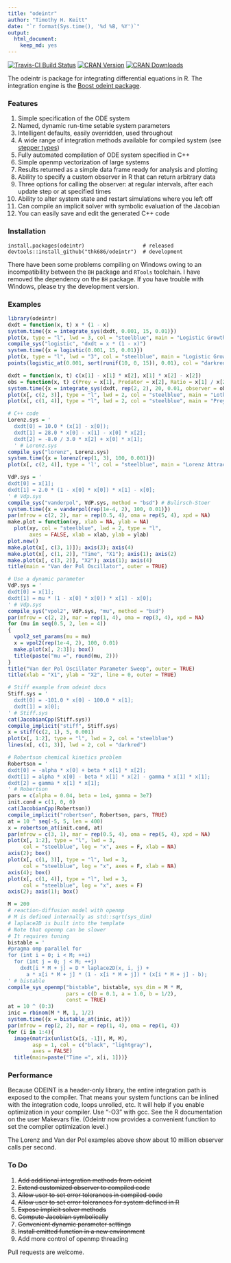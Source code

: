 ```yaml
---
title: "odeintr"
author: "Timothy H. Keitt"
date: "`r format(Sys.time(), '%d %B, %Y')`"
output:
  html_document:
    keep_md: yes
---
```


[![Travis-CI Build Status](https://travis-ci.org/thk686/odeintr.svg?branch=master)](https://travis-ci.org/thk686/odeintr) [![CRAN Version](http://www.r-pkg.org/badges/version/odeintr)](http://www.r-pkg.org/badges/version/odeintr) [![CRAN Downloads](http://cranlogs.r-pkg.org/badges/odeintr)](http://cran.rstudio.com/web/packages/odeintr/index.html)

The odeintr is package for integrating differential equations in R. The integration engine is
the [Boost odeint package](http://www.odeint.com).

### Features

1. Simple specification of the ODE system
1. Named, dynamic run-time setable system parameters
1. Intelligent defaults, easily overridden, used throughout
1. A wide range of integration methods available for compiled system (see [stepper types](http://www.boost.org/doc/libs/1_58_0/libs/numeric/odeint/doc/html/boost_numeric_odeint/odeint_in_detail/steppers.html#boost_numeric_odeint.odeint_in_detail.steppers.stepper_overview))
1. Fully automated compilation of ODE system specified in C++
1. Simple openmp vectorization of large systems
1. Results returned as a simple data frame ready for analysis and plotting
1. Ability to specify a custom observer in R that can return arbitrary data
1. Three options for calling the observer: at regular intervals, after each update step or at specified times
1. Ability to alter system state and restart simulations where you left off
1. Can compile an implicit solver with symbolic evaluation of the Jacobian
1. You can easily save and edit the generated C++ code

### Installation

```
install.packages(odeintr)                   # released
devtools::install_github("thk686/odeintr")  # development
```

There have been some problems compiling on Windows owing to an incompatibility between
the `BH` package and `RTools` toolchain. I have removed the dependency on the `BH`
package. If you have trouble with Windows, please try the development version.

### Examples

```r
library(odeintr)
dxdt = function(x, t) x * (1 - x)
system.time({x = integrate_sys(dxdt, 0.001, 15, 0.01)})
plot(x, type = "l", lwd = 3, col = "steelblue", main = "Logistic Growth")
compile_sys("logistic", "dxdt = x * (1 - x)")
system.time({x = logistic(0.001, 15, 0.01)})
plot(x, type = "l", lwd = "3", col = "steelblue", main = "Logistic Growth")
points(logistic_at(0.001, sort(runif(10, 0, 15)), 0.01), col = "darkred")
```

```r
dxdt = function(x, t) c(x[1] - x[1] * x[2], x[1] * x[2] - x[2])
obs = function(x, t) c(Prey = x[1], Predator = x[2], Ratio = x[1] / x[2])
system.time({x = integrate_sys(dxdt, rep(2, 2), 20, 0.01, observer = obs)})
plot(x[, c(2, 3)], type = "l", lwd = 2, col = "steelblue", main = "Lotka-Volterra Phase Plot")
plot(x[, c(1, 4)], type = "l", lwd = 2, col = "steelblue", main = "Prey-Predator Ratio")
```

```r
# C++ code
Lorenz.sys = '
  dxdt[0] = 10.0 * (x[1] - x[0]);
  dxdt[1] = 28.0 * x[0] - x[1] - x[0] * x[2];
  dxdt[2] = -8.0 / 3.0 * x[2] + x[0] * x[1];
  ' # Lorenz.sys
compile_sys("lorenz", Lorenz.sys)
system.time({x = lorenz(rep(1, 3), 100, 0.001)})
plot(x[, c(2, 4)], type = 'l', col = "steelblue", main = "Lorenz Attractor")
```

```r
VdP.sys = '
dxdt[0] = x[1];
dxdt[1] = 2.0 * (1 - x[0] * x[0]) * x[1] - x[0];
' # Vdp.sys
compile_sys("vanderpol", VdP.sys, method = "bsd") # Bulirsch-Stoer
system.time({x = vanderpol(rep(1e-4, 2), 100, 0.01)})
par(mfrow = c(2, 2), mar = rep(0.5, 4), oma = rep(5, 4), xpd = NA)
make.plot = function(xy, xlab = NA, ylab = NA)
  plot(xy, col = "steelblue", lwd = 2, type = "l",
       axes = FALSE, xlab = xlab, ylab = ylab)
plot.new()
make.plot(x[, c(3, 1)]); axis(3); axis(4)
make.plot(x[, c(1, 2)], "Time", "X1"); axis(1); axis(2)
make.plot(x[, c(3, 2)], "X2"); axis(1); axis(4)
title(main = "Van der Pol Oscillator", outer = TRUE)
```

```r
# Use a dynamic parameter
VdP.sys = '
dxdt[0] = x[1];
dxdt[1] = mu * (1 - x[0] * x[0]) * x[1] - x[0];
' # Vdp.sys
compile_sys("vpol2", VdP.sys, "mu", method = "bsd")
par(mfrow = c(2, 2), mar = rep(1, 4), oma = rep(3, 4), xpd = NA)
for (mu in seq(0.5, 2, len = 4))
{
  vpol2_set_params(mu = mu)
  x = vpol2(rep(1e-4, 2), 100, 0.01)
  make.plot(x[, 2:3]); box()
  title(paste("mu =", round(mu, 2)))
}
title("Van der Pol Oscillator Parameter Sweep", outer = TRUE)
title(xlab = "X1", ylab = "X2", line = 0, outer = TRUE)
```

```r
# Stiff example from odeint docs
Stiff.sys = '
  dxdt[0] = -101.0 * x[0] - 100.0 * x[1];
  dxdt[1] = x[0];
' # Stiff.sys
cat(JacobianCpp(Stiff.sys))
compile_implicit("stiff", Stiff.sys)
x = stiff(c(2, 1), 5, 0.001)
plot(x[, 1:2], type = "l", lwd = 2, col = "steelblue")
lines(x[, c(1, 3)], lwd = 2, col = "darkred")
```


```r
# Robertson chemical kinetics problem
Robertson = '
dxdt[0] = -alpha * x[0] + beta * x[1] * x[2];
dxdt[1] = alpha * x[0] - beta * x[1] * x[2] - gamma * x[1] * x[1];
dxdt[2] = gamma * x[1] * x[1];
' # Robertson
pars = c(alpha = 0.04, beta = 1e4, gamma = 3e7)
init.cond = c(1, 0, 0)
cat(JacobianCpp(Robertson))
compile_implicit("robertson", Robertson, pars, TRUE)
at = 10 ^ seq(-5, 5, len = 400)
x = robertson_at(init.cond, at)
par(mfrow = c(3, 1), mar = rep(0.5, 4), oma = rep(5, 4), xpd = NA)
plot(x[, 1:2], type = "l", lwd = 3,
     col = "steelblue", log = "x", axes = F, xlab = NA)
axis(2); box()
plot(x[, c(1, 3)], type = "l", lwd = 3,
     col = "steelblue", log = "x", axes = F, xlab = NA)
axis(4); box()
plot(x[, c(1, 4)], type = "l", lwd = 3,
     col = "steelblue", log = "x", axes = F)
axis(2); axis(1); box()
```

```r
M = 200
# reaction-diffusion model with openmp
# M is defined internally as std::sqrt(sys_dim)
# laplace2D is built into the template
# Note that openmp can be slower
# It requires tuning
bistable = '
#pragma omp parallel for
for (int i = 0; i < M; ++i)
  for (int j = 0; j < M; ++j)
    dxdt[i * M + j] = D * laplace2D(x, i, j) +
      a * x[i * M + j] * (1 - x[i * M + j]) * (x[i * M + j] - b);
' # bistable
compile_sys_openmp("bistable", bistable, sys_dim = M * M,
                   pars = c(D = 0.1, a = 1.0, b = 1/2),
                   const = TRUE)
at = 10 ^ (0:3)
inic = rbinom(M * M, 1, 1/2)
system.time({x = bistable_at(inic, at)})
par(mfrow = rep(2, 2), mar = rep(1, 4), oma = rep(1, 4))
for (i in 1:4){
  image(matrix(unlist(x[i, -1]), M, M),
        asp = 1, col = c("black", "lightgray"),
        axes = FALSE)
  title(main=paste("Time =", x[i, 1]))}
```

### Performance

Because ODEINT is a header-only library, the entire integration path is exposed to the compiler. That means your system functions can be inlined with the integration code, loops unrolled, etc. It will help if you enable optimization in your compiler. Use "-O3" with gcc. See the R documentation on the user Makevars file. (Odeintr now provides a convenient function to set the compiler
optimization level.)

The Lorenz  and Van der Pol examples above show about 10 million observer calls per second.

### To Do

1. ~~Add additional integration methods from odeint~~
1. ~~Extend customized observer to compiled code~~
1. ~~Allow user to set error tolerances in compiled code~~
1. ~~Allow user to set error tolerances for system defined in R~~
1. ~~Expose implicit solver methods~~
1. ~~Compute Jacobian symbolically~~
1. ~~Convenient dynamic parameter settings~~
1. ~~Install emitted function in a new environment~~
1. Add more control of openmp threading

Pull requests are welcome.

